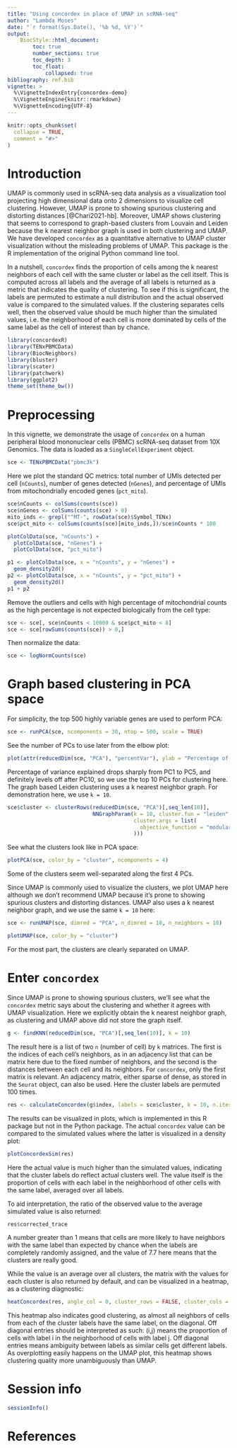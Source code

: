 ```yaml
---
title: "Using concordex in place of UMAP in scRNA-seq"
author: "Lambda Moses"
date: "`r format(Sys.Date(), '%b %d, %Y')`"
output:
    BiocStyle::html_document:
        toc: true
        number_sections: true
        toc_depth: 3
        toc_float:
            collapsed: true
bibliography: ref.bib
vignette: >
  %\VignetteIndexEntry{concordex-demo}
  %\VignetteEngine{knitr::rmarkdown}
  %\VignetteEncoding{UTF-8}
---
```


```r
knitr::opts_chunk$set(
  collapse = TRUE,
  comment = "#>"
)
```

# Introduction
UMAP is commonly used in scRNA-seq data analysis as a visualization tool projecting high dimensional data onto 2 dimensions to visualize cell clustering. However, UMAP is prone to showing spurious clustering and distorting distances [@Chari2021-hb]. Moreover, UMAP shows clustering that seems to correspond to graph-based clusters from Louvain and Leiden because the k nearest neighbor graph is used in both clustering and UMAP. We have developed `concordex` as a quantitative alternative to UMAP cluster visualization without the misleading problems of UMAP. This package is the R implementation of the original Python command line tool.

In a nutshell, `concordex` finds the proportion of cells among the k nearest neighbors of each cell with the same cluster or label as the cell itself. This is computed across all labels and the average of all labels is returned as a metric that indicates the quality of clustering. To see if this is significant, the labels are permuted to estimate a null distribution and the actual observed value is compared to the simulated values. If the clustering separates cells well, then the observed value should be much higher than the simulated values, i.e. the neighborhood of each cell is more dominated by cells of the same label as the cell of interest than by chance.

```r
library(concordexR)
library(TENxPBMCData)
library(BiocNeighbors)
library(bluster)
library(scater)
library(patchwork)
library(ggplot2)
theme_set(theme_bw())
```

# Preprocessing
In this vignette, we demonstrate the usage of `concordex` on a human peripheral blood mononuclear cells (PBMC) scRNA-seq dataset from 10X Genomics. The data is loaded as a `SingleCellExperiment` object.
```r
sce <- TENxPBMCData("pbmc3k")
```

Here we plot the standard QC metrics: total number of UMIs detected per cell (`nCounts`), number of genes detected (`nGenes`), and percentage of UMIs from mitochondrially encoded genes (`pct_mito`).

```r
sce$nCounts <- colSums(counts(sce))
sce$nGenes <- colSums(counts(sce) > 0)
mito_inds <- grepl("^MT-", rowData(sce)$Symbol_TENx)
sce$pct_mito <- colSums(counts(sce)[mito_inds,])/sce$nCounts * 100
```

```r
plotColData(sce, "nCounts") +
  plotColData(sce, "nGenes") +
  plotColData(sce, "pct_mito")
```

```r
p1 <- plotColData(sce, x = "nCounts", y = "nGenes") +
  geom_density2d()
p2 <- plotColData(sce, x = "nCounts", y = "pct_mito") +
  geom_density2d()
p1 + p2
```

Remove the outliers and cells with high percentage of mitochondrial counts as the high percentage is not expected biologically from the cell type:
```r
sce <- sce[, sce$nCounts < 10000 & sce$pct_mito < 8]
sce <- sce[rowSums(counts(sce)) > 0,]
```

Then normalize the data:
```r
sce <- logNormCounts(sce)
```

# Graph based clustering in PCA space
For simplicity, the top 500 highly variable genes are used to perform PCA:
```r
sce <- runPCA(sce, ncomponents = 30, ntop = 500, scale = TRUE)
```

See the number of PCs to use later from the elbow plot:
```r
plot(attr(reducedDim(sce, "PCA"), "percentVar"), ylab = "Percentage of variance explained")
```

Percentage of variance explained drops sharply from PC1 to PC5, and definitely levels off after PC10, so we use the top 10 PCs for clustering here. The graph based Leiden clustering uses a k nearest neighbor graph. For demonstration here, we use `k = 10`.

```r
sce$cluster <- clusterRows(reducedDim(sce, "PCA")[,seq_len(10)],
                           NNGraphParam(k = 10, cluster.fun = "leiden",
                                        cluster.args = list(
                                          objective_function = "modularity"
                                        )))
```

See what the clusters look like in PCA space:
```r
plotPCA(sce, color_by = "cluster", ncomponents = 4)
```

Some of the clusters seem well-separated along the first 4 PCs.

Since UMAP is commonly used to visualize the clusters, we plot UMAP here although we don't recommend UMAP because it's prone to showing spurious clusters and distorting distances. UMAP also uses a k nearest neighbor graph, and we use the same `k = 10` here:
```r
sce <- runUMAP(sce, dimred = "PCA", n_dimred = 10, n_neighbors = 10)
```

```r
plotUMAP(sce, color_by = "cluster")
```

For the most part, the clusters are clearly separated on UMAP.

# Enter `concordex`
Since UMAP is prone to showing spurious clusters, we'll see what the `concordex` metric says about the clustering and whether it agrees with UMAP visualization. Here we explicitly obtain the k nearest neighbor graph, as clustering and UMAP above did not store the graph itself.

```r
g <- findKNN(reducedDim(sce, "PCA")[,seq_len(10)], k = 10)
```

The result here is a list of two `n` (number of cell) by `k` matrices. The first is the indices of each cell's neighbors, as in an adjacency list that can be matrix here due to the fixed number of neighbors, and the second is the distances between each cell and its neighbors. For `concordex`, only the first matrix is relevant. An adjacency matrix, either sparse of dense, as stored in the `Seurat` object, can also be used. Here the cluster labels are permuted 100 times.

```r
res <- calculateConcordex(g$index, labels = sce$cluster, k = 10, n.iter = 100)
```

The results can be visualized in plots, which is implemented in this R package but not in the Python package. The actual `concordex` value can be compared to the simulated values where the latter is visualized in a density plot:
```r
plotConcordexSim(res)
```

Here the actual value is much higher than the simulated values, indicating that the cluster labels do reflect actual clusters well. The value itself is the proportion of cells with each label in the neighborhood of other cells with the same label, averaged over all labels. 

To aid interpretation, the ratio of the observed value to the average simulated value is also returned:
```r
res$corrected_trace
```

A number greater than 1 means that cells are more likely to have neighbors with the same label than expected by chance when the labels are completely randomly assigned, and the value of 7.7 here means that the clusters are really good.

While the value is an average over all clusters, the matrix with the values for each cluster is also returned by default, and can be visualized in a heatmap, as a clustering diagnostic:

```r
heatConcordex(res, angle_col = 0, cluster_rows = FALSE, cluster_cols = FALSE)
```

This heatmap also indicates good clustering, as almost all neighbors of cells from each of the cluster labels have the same label, on the diagonal. Off diagonal entries should be interpreted as such: (i,j) means the proportion of cells with label i in the neighborhood of cells with label j. Off diagonal entries means ambiguity between labels as similar cells get different labels. As overplotting easily happens on the UMAP plot, this heatmap shows clustering quality more unambiguously than UMAP.

# Session info
```r
sessionInfo()
```

# References
